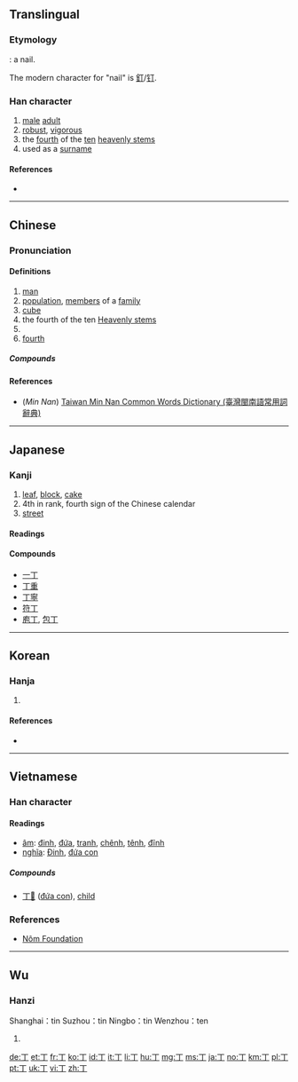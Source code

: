 ==Translingual==
{{stroke order|stroke=2}}

===Etymology===
{{Han etyl}}
{{liushu|p}}: a nail.

The modern character for "nail" is [[釘]]/[[钉]].

===Han character===
{{Han char|rn=1|rad=一|as=01|sn=2|four=10200|canj=MN}}

# [[male]] [[adult]]
# [[robust]], [[vigorous]]
# the [[fourth]] of the [[ten]] [[heavenly stem]]s
# used as a [[surname]]

====References====
* {{Han ref|kx=0075.030|dkj=00002|dj=0135.010|hdz=10002.050|uh=4E01|ud=19969|bh=A442|bd=42050}}

----

==Chinese==
{{zh-forms}}

===Pronunciation===
{{zh-pron
|m=dīng,zhēng
|c=ding1,zaang1,zang1
|h=
|mn=ting
|w=
|mc=y
|oc=y
|ma=|ma2=
|cat=noun,proper noun,numeral
}}

====Definitions====
{{zh-hanzi}}

# [[man]]
# [[population]], [[member]]s of a [[family]]
# [[cube]]
# the fourth of the ten [[w:Heavenly stems|Heavenly stems]]
# {{surname|lang=zh}}
# [[fourth]]

=====Compounds=====
{{der3
| {{zh-l|丁壩}}
| {{zh-l|丁財兩旺}}
| {{zh-l|丁當}}
| {{zh-l|丁等}}
| {{zh-l|丁丁}}
| {{zh-l|丁東}}
| {{zh-l|丁冬}}
| {{zh-l|丁賦}}
| {{zh-l|丁口}}
| {{zh-l|丁年}}
| {{zh-l|丁香}}
| {{zh-l|丁香花}}
| {{zh-l|丁役}}
| {{zh-l|丁憂}}
| {{zh-l|丁雲}}
| {{zh-l|丁字}}
| {{zh-l|丁字尺}}
| {{zh-l|丁字形}}
| {{zh-l|丁字鐵}}
| {{zh-l|丁種維生素}}
| {{zh-l|阿拉丁}}
| {{zh-l|愛丁堡}}
| {{zh-l|補丁}}
| {{zh-l|布丁}}
| {{zh-l|不識一丁}}
| {{zh-l|炒三丁}}
| {{zh-l|成丁}}
| {{zh-l|抽壯丁}}
| {{zh-l|抽丁}}
| {{zh-l|但丁}}
| {{zh-l|黃瓜丁兒}}
| {{zh-l|家丁}}
| {{zh-l|君士坦丁堡}}
| {{zh-l|拉丁}}
| {{zh-l|拉丁化}}
| {{zh-l|拉丁教會}}
| {{zh-l|拉丁美洲}}
| {{zh-l|拉丁語}}
| {{zh-l|辣子肉丁}}
| {{zh-l|蘿蔔丁}}
| {{zh-l|南丁格爾}}
| {{zh-l|尼古丁}}
| {{zh-l|人丁}}
| {{zh-l|人丁興旺}}
| {{zh-l|肉丁}}
| {{zh-l|沙丁魚}}
| {{zh-l|添丁|tr=tiāndīng}}
| {{zh-l|峒丁}}
| {{zh-l|巡丁}}
| {{zh-l|亞丁}}
| {{zh-l|一丁點兒}}
| {{zh-l|園丁}}
| {{zh-l|壯丁}}
| {{zh-l|紫丁香}}
}}

====References====
*(''Min Nan'') [http://twblg.dict.edu.tw/holodict_new/result_detail.jsp?n_no=46&curpage=1&sample=%E4%B8%81&radiobutton=1&querytarget=1&limit=20&pagenum=1&rowcount=7 Taiwan Min Nan Common Words Dictionary (臺灣閩南語常用詞辭典)]

----

==Japanese==

===Kanji===
{{ja-kanji|grade=3|rs=一01}}

# [[leaf]], [[block]], [[cake]]
# 4th in rank, fourth sign of the Chinese calendar
# [[street]]

====Readings====
{{ja-readings|goon=[[ちょう]] (chō)|kanon=[[てい]] (tei), [[とう]] (tō)|kun=[[ひのと]] (hinoto), [[あたる]] (ataru), [[よぼろ]] (yoboro)}}

====Compounds====
* [[一丁]]
* [[丁重]]
* [[丁寧]]
* [[符丁]]
* [[庖丁]], [[包丁]]

----

==Korean==

===Hanja===
{{ko-hanja|hangeul=정|rv=jeong|mr=chŏng|y=ceng|eumhun=[[고무래]], [[장정]]|ehrv=gomurae, jangjeong|ehmr=komurae, changjŏng|ehy=komuray, cangceng}}

# {{defn|lang=ko|sort=一01}}

====References====
* {{Hanja ref|nav=11370}}

----

==Vietnamese==

===Han character===
{{vi-hantu|rs=一01}}

====Readings====
* [[音読|âm]]: [[đinh]], [[đứa]], [[tranh]], [[chênh]], [[tênh]], [[đĩnh]]
* [[意義|nghĩa]]: [[Đinh]], [[đứa con]]

=====Compounds=====
* [[丁𡥵]] ([[đứa con]]), [[child]]

===References===
* [http://nomfoundation.org/common/nom_details.php?codepoint=4e01 Nôm Foundation]
----

==Wu==

===Hanzi===
Shanghai：tin {{IPA|/tɪŋ/|lang=wuu}}
Suzhou：tin {{IPA|/tɪŋ/|lang=wuu}}
Ningbo：tin {{IPA|/tɪŋ/|lang=wuu}}
Wenzhou：ten {{IPA|/teŋ/|lang=wuu}}

{{head|wuu|Han characters|sc=Hani}}{{attention|zh|needs inflection template}}

# {{defn|wuu}}

[[de:丁]]
[[et:丁]]
[[fr:丁]]
[[ko:丁]]
[[id:丁]]
[[it:丁]]
[[li:丁]]
[[hu:丁]]
[[mg:丁]]
[[ms:丁]]
[[ja:丁]]
[[no:丁]]
[[km:丁]]
[[pl:丁]]
[[pt:丁]]
[[uk:丁]]
[[vi:丁]]
[[zh:丁]]
